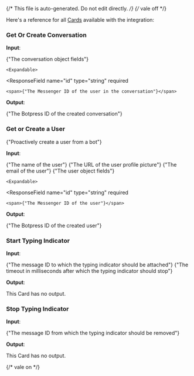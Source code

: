 {/* This file is auto-generated. Do not edit directly. */}
{/* vale off */}

Here's a reference for all [Cards](/learn/reference/cards/) available with the integration:

### Get Or Create Conversation

**Input**:

<Expandable title="input fields">
  <ResponseField
    name="conversation"
    type="object"
    required
  >
    <span>{"The conversation object fields"}</span>

    <Expandable>
  <ResponseField
    name="id"
    type="string"
    required
  >
    <span>{"The Messenger ID of the user in the conversation"}</span>
  </ResponseField>
    </Expandable>
  </ResponseField>
</Expandable>

**Output**:

<Expandable title="output">
  <ResponseField
    name="conversationId"
    type="string"
    required
  >
    <span>{"The Botpress ID of the created conversation"}</span>
  </ResponseField>
</Expandable>

### Get or Create a User

<span>{"Proactively create a user from a bot"}</span>

**Input**:

<Expandable title="input fields">
  <ResponseField
    name="name"
    type="string"
  >
    <span>{"The name of the user"}</span>
  </ResponseField>
  <ResponseField
    name="pictureUrl"
    type="string"
  >
    <span>{"The URL of the user profile picture"}</span>
  </ResponseField>
  <ResponseField
    name="email"
    type="string"
  >
    <span>{"The email of the user"}</span>
  </ResponseField>
  <ResponseField
    name="user"
    type="object"
    required
  >
    <span>{"The user object fields"}</span>

    <Expandable>
  <ResponseField
    name="id"
    type="string"
    required
  >
    <span>{"The Messenger ID of the user"}</span>
  </ResponseField>
    </Expandable>
  </ResponseField>
</Expandable>

**Output**:

<Expandable title="output">
  <ResponseField
    name="userId"
    type="string"
    required
  >
    <span>{"The Botpress ID of the created user"}</span>
  </ResponseField>
</Expandable>

### Start Typing Indicator

**Input**:

<Expandable title="input fields">
  <ResponseField
    name="conversationId"
    type="string"
    required
  >
    
  </ResponseField>
  <ResponseField
    name="messageId"
    type="string"
    required
  >
    <span>{"The message ID to which the typing indicator should be attached"}</span>
  </ResponseField>
  <ResponseField
    name="timeout"
    type="number"
  >
    <span>{"The timeout in milliseconds after which the typing indicator should stop"}</span>
  </ResponseField>
</Expandable>

**Output**:

This Card has no output.

### Stop Typing Indicator

**Input**:

<Expandable title="input fields">
  <ResponseField
    name="conversationId"
    type="string"
    required
  >
    
  </ResponseField>
  <ResponseField
    name="messageId"
    type="string"
    required
  >
    <span>{"The message ID from which the typing indicator should be removed"}</span>
  </ResponseField>
</Expandable>

**Output**:

This Card has no output.


{/* vale on */}